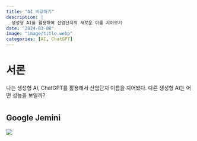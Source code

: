 ```yaml
---
title: "AI 비교하기"
description: |
  생성형 AI를 활용하여 산업단지의 새로운 이름 지어보기
date: "2024-03-08"
image: "image/title.webp"
categories: [AI, ChatGPT]
---
```


# 서론
나는 생성형 AI, ChatGPT를 활용해서 산업단지 이름을 지어봤다. 다른 생성형 AI는 어떤 성능을 보일까?

#

## Google Jemini


![](image/jemini.png)











